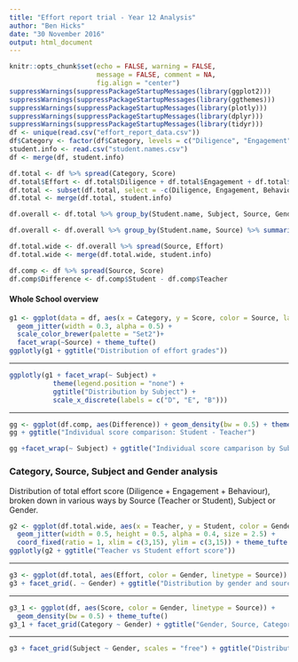 ```yaml
---
title: "Effort report trial - Year 12 Analysis"
author: "Ben Hicks"
date: "30 November 2016"
output: html_document
---
```


```r
knitr::opts_chunk$set(echo = FALSE, warning = FALSE, 
                      message = FALSE, comment = NA, 
                      fig.align = "center")
suppressWarnings(suppressPackageStartupMessages(library(ggplot2)))
suppressWarnings(suppressPackageStartupMessages(library(ggthemes)))
suppressWarnings(suppressPackageStartupMessages(library(plotly)))
suppressWarnings(suppressPackageStartupMessages(library(dplyr)))
suppressWarnings(suppressPackageStartupMessages(library(tidyr)))
df <- unique(read.csv("effort_report_data.csv"))
df$Category <- factor(df$Category, levels = c("Diligence", "Engagement", "Behaviour"))
student.info <- read.csv("student.names.csv")
df <- merge(df, student.info)

df.total <- df %>% spread(Category, Score)
df.total$Effort <- df.total$Diligence + df.total$Engagement + df.total$Behaviour
df.total <- subset(df.total, select = -c(Diligence, Engagement, Behaviour))
df.total <- merge(df.total, student.info)

df.overall <- df.total %>% group_by(Student.name, Subject, Source, Gender) %>% summarise(Effort = mean(Effort))

df.overall <- df.overall %>% group_by(Student.name, Source) %>% summarise(Effort = mean(Effort))

df.total.wide <- df.overall %>% spread(Source, Effort)
df.total.wide <- merge(df.total.wide, student.info)

df.comp <- df %>% spread(Source, Score)
df.comp$Difference <- df.comp$Student - df.comp$Teacher
```

#### Whole School overview

``` r
g1 <- ggplot(data = df, aes(x = Category, y = Score, color = Source, label = Student.name)) + 
  geom_jitter(width = 0.3, alpha = 0.5) + 
  scale_color_brewer(palette = "Set2")+
  facet_wrap(~Source) + theme_tufte()
ggplotly(g1 + ggtitle("Distribution of effort grades"))
```

----

``` r
ggplotly(g1 + facet_wrap(~ Subject) + 
           theme(legend.position = "none") + 
           ggtitle("Distribution by Subject") + 
           scale_x_discrete(labels = c("D", "E", "B")))
```

----

``` r
gg <- ggplot(df.comp, aes(Difference)) + geom_density(bw = 0.5) + theme_tufte()
gg + ggtitle("Individual score comparison: Student - Teacher")
```

``` r
gg +facet_wrap(~ Subject) + ggtitle("Individual score camparison by Subject: Student - Teacher")
```

### Category, Source, Subject and Gender analysis

Distribution of total effort score (Diligence + Engagement + Behaviour), broken down in various ways by Source (Teacher or Student), Subject or Gender.

``` r
g2 <- ggplot(df.total.wide, aes(x = Teacher, y = Student, color = Gender, label = Student.name)) + 
  geom_jitter(width = 0.5, height = 0.5, alpha = 0.4, size = 2.5) + 
  coord_fixed(ratio = 1, xlim = c(3,15), ylim = c(3,15)) + theme_tufte()
ggplotly(g2 + ggtitle("Teacher vs Student effort score"))
```

----

``` r
g3 <- ggplot(df.total, aes(Effort, color = Gender, linetype = Source)) + geom_density(bw = 0.5) + theme_tufte()
g3 + facet_grid(. ~ Gender) + ggtitle("Distribution by gender and source")
```

----

``` r
g3_1 <- ggplot(df, aes(Score, color = Gender, linetype = Source)) +
  geom_density(bw = 0.5) + theme_tufte()
g3_1 + facet_grid(Category ~ Gender) + ggtitle("Gender, Source, Category comparison") + ggtitle("Distribution by category, source and gender")
```

----

``` r
g3 + facet_grid(Subject ~ Gender, scales = "free") + ggtitle("Distribution by gender, source and subject")
```